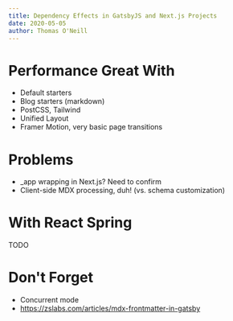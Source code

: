 ```yaml
---
title: Dependency Effects in GatsbyJS and Next.js Projects
date: 2020-05-05
author: Thomas O'Neill
---
```


# Performance Great With

* Default starters
* Blog starters (markdown)
* PostCSS, Tailwind
* Unified Layout
* Framer Motion, very basic page transitions


# Problems

* _app wrapping in Next.js? Need to confirm
* Client-side MDX processing, duh! (vs. schema customization)


# With React Spring

TODO


# Don't Forget

* Concurrent mode
* https://zslabs.com/articles/mdx-frontmatter-in-gatsby
